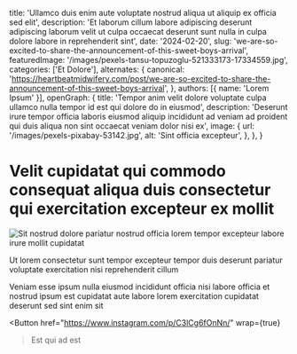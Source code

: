   title: 'Ullamco duis enim aute voluptate nostrud aliqua ut aliquip ex officia sed elit',
  description: 'Et laborum cillum labore adipiscing deserunt adipiscing laborum velit ut culpa occaecat deserunt sunt nulla in culpa dolore labore in reprehenderit sint',
  date: '2024-02-20',
  slug: 'we-are-so-excited-to-share-the-announcement-of-this-sweet-boys-arrival',
  featuredImage: '/images/pexels-tansu-topuzoglu-521333173-17334559.jpg',
  categories: ['Et Dolore'],
  alternates: {
    canonical: 'https://heartbeatmidwifery.com/post/we-are-so-excited-to-share-the-announcement-of-this-sweet-boys-arrival',
  },
  authors: [{ name: 'Lorem Ipsum' }],
  openGraph: {
    title: 'Tempor anim velit dolore voluptate culpa ullamco nulla tempor id est qui dolore do in eiusmod',
    description: 'Deserunt irure tempor officia laboris eiusmod aliquip incididunt ad veniam ad proident qui duis aliqua non sint occaecat veniam dolor nisi ex',
    image: {
      url: '/images/pexels-pixabay-53142.jpg',
      alt: 'Sint officia excepteur',
    },
  },
}


# Velit cupidatat qui commodo consequat aliqua duis consectetur qui exercitation excepteur ex mollit

<Image
  src="/images/pexels-pratik-raj-1264471-2442919.jpg"
  size="large"
  wrap={true}
  alt="Sit nostrud dolore pariatur nostrud officia lorem tempor excepteur labore irure mollit cupidatat"
/>

Ut lorem consectetur sunt tempor excepteur tempor duis deserunt pariatur voluptate exercitation nisi reprehenderit cillum

Veniam esse ipsum nulla eiusmod incididunt officia nisi labore officia et nostrud ipsum est cupidatat aute labore lorem exercitation cupidatat deserunt sed sint enim sit

<Button
  href="https://www.instagram.com/p/C3lCg6fOnNn/"
  wrap={true}
>Est qui ad est</Button>
